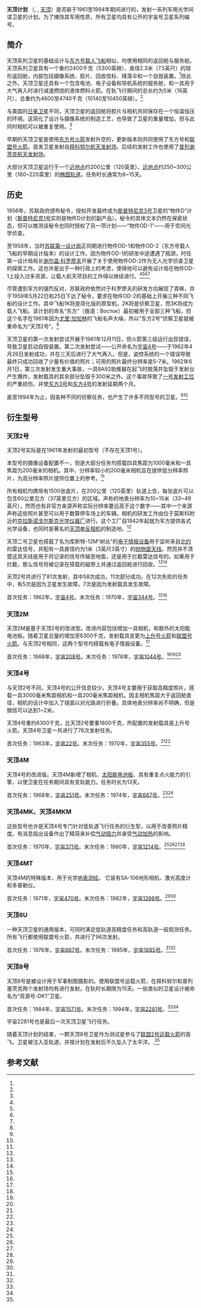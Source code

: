 {{short description|苏联的间谍卫星项目}}{{Infobox spacecraft class|name=天顶|status=已退役|caption=天顶号卫星的返回舱，可见相机接口|image_size=290px|manufacturer=[[一号设计局|一号设计局]]|country=苏联|bus=|applications=光学侦查|operator=<!--operator of the spacecraft (if there is only one)-->|lifetime=<!--expected lifetime of the spacecraft-->|derivedfrom=<!--spacecraft classes it is derived from-->|derivatives=<!--spacecraft classes derived from it (not using it)-->|Preceded=<!--spacecraft class preceding-->|Succeeded=<!--spacecraft class succeeding-->|image=Zenit space vehicle.jpg|orders=<!--Number of outstanding orders-->|built=<!--Number built-->|launched=<!--Number launched-->|operational=<!--Number operational-->|retired=<!--Number retired (nominally)-->|failed=<!--Number that failed in orbit (excluding launch failures)-->|lost=<!--Number lost in launch/processing failures-->|first=<!--First satellite launched & date-->|last=<!--Last satellite launched & date-->|lastretired=<!--Last satellite retired & date-->|mass=|power=<!--Power systems on spacecraft-->|batteries=<!--Batteries installed on spacecraft-->|equipment=<!--Equipment on spacecraft (eg. transponders)-->|dimensions=}}'''天顶计划''' （{{lang-ru|Зени́т|link=no}}, {{IPA-ru|zʲɪˈnʲit|IPA}}, [[天頂|天顶]]）是苏联于1961至1994年期间进行的，发射一系列军用光学间谍卫星的计划。为了掩饰其军用性质，所有卫星均具有公开的宇宙号卫星系列编号。

== 简介 ==
天顶系列卫星的基础设计与[[东方号载人飞船|东方号载人飞船]]相似，均使用相同的返回舱与服务舱。天顶系列卫星具有一个重约2400千克（5300英磅）、直径2.3米（7.5英尺）的球形返回舱，内部包括摄像系统、胶片、回收信标、降落伞和一个自毁装置。<ref name="gorin2" />除此之外，天顶卫星还具有一个包含电池、电子设备和导航系统的服务舱，和一具用于大气再入时进行减速燃烧的液体燃料火箭。在轨飞行期间的总长约为5米（16英尺），总重约为4600至4740千克（10140至10450英磅）。<ref name="gorin2" />

与美国的[[日冕_(卫星)|日冕卫星]]不同，天顶卫星的返回舱将胶片与相机共同保存在一个恒温恒压的环境。这简化了设计与摄像系统的制造工艺，也导致了卫星的重量增加，但与此同时相机可以被重复使用。<ref name="gorin2" />

早期的天顶卫星是使用[[東方號運載火箭|东方号火箭]]发射升空的，更新版本则共同使用了东方号和[[聯盟號運載火箭|联盟号火箭]]。首发卫星发射自[[拜科努尔航天发射场|拜科努尔航天发射场]]，后续的发射工作也使用了[[普列谢茨克航天发射场|普列谢茨克航天发射场]]。

大部分天顶卫星运行于一个[[近地点|近地点]]约200公里（120英里）、[[远地点|远地点]]约250~300公里（160~220英里）的[[橢圓軌道|椭圆轨道]]。任务时长通常为8~15天。

== 历史 ==
1956年，苏联政府颁布秘令，授权开发最终成为[[斯普特尼克3号|斯普特尼克3号]]卫星的“物件D”计划（[[史普尼克1號|斯普特尼克1号]]实则是物件D计划的副产品）。秘令的具体文本仍然在保密状态，但可以推测该秘令也同时授权了另一项计划——“物件OD-1”——用于空间光学侦查。

至1958年，当时[[苏联第一设计局|苏联第一设计局]]正同期进行物件OD-1和物件OD-2（东方号载人飞船的早期设计版本）的设计工作。因为物件OD-1的研发中途遭遇了瓶颈，时任第一设计局局长[[谢尔盖·帕夫洛维奇·科罗廖夫|谢尔盖·科罗廖夫]]开展了关于使用物件OD-2作为无人光学侦查卫星的探索工作。这也许是出于一种行政上的考虑，使得他可以避免设计局在物件OD-1上投入过多资源，让载人航天项目的工作得以继续进行。<ref name="gorin2" /><ref name="harford" /><ref name="gorin" /><ref name="day" />

尽管遭到军方的强烈反对，苏联政府依然对于科罗廖夫的研发方向展现了青睐，并于1959年5月22日和25日下达了秘令，要求在物件OD-2的基础上开展三种不同飞船的设计工作。其中飞船1K将是简化版的原型机，2K将是侦察卫星，而3K将成为载人飞船。该计划的命名“东方”（俄语：Восток）最初被用于全部三种飞船，但这个名字在1961年因为[[尤里·阿列克谢耶维奇·加加林|尤里·加加林]]的飞船名声大噪，所以“东方2号”侦察卫星就被重命名为“天顶2号”。<ref name="astro" />

天顶卫星的第一次发射尝试开展于1961年12月11日，但火箭第三级运行出现错误，导致卫星启动自毁装置。第二次发射尝试——公开命名为[[宇宙4号|宇宙4号]]——于1962年4月26日发射成功，并在三天后进行了大气再入。但是，姿控系统的一个错误导致最终只成功回收了少量有价值的照片；可用的照片最终分辨率是5-7米。1962年6月1日，第三次发射发生重大事故，一具8A92助推器在起飞时脱落并坠毁于发射台产生爆炸，发射载具的其余部分坠毁于300米之外。这个事故导致了[[加加林启航处|一号发射工位]]的严重损伤，并使[[東方三號|东方3号]]和[[東方四號|东方4号]]的发射延期两个月。

直至1994年为止，因各种不同的侦察任务，也产生了许多不同型号的卫星。<ref name="sven" /><ref name="zarya" />

== 衍生型号 ==

=== 天顶2号 ===
天顶2号实际是在1961年发射的最初型号（不存在天顶1号）。

本型号的摄像设备配置不一，但是大部分任务均搭载四具焦距为1000毫米和一具焦距为200毫米的相机。其中，分辨率较小的200毫米相机旨在提供低分辨率照片，为高分辨率照片提供位置上的参考。<ref name="gorin2" />

所有相机均携带有1500张底片，在200公里（120英里）轨道上空，每张底片可以包含60公里见方（37英里见方）的区域。声称的地表分辨率为10~15米（33~49英尺），然而也有非官方来源声称实际分辨率要远高于这个数字——其中一个来源声称这些照片甚至可以用于数算停车场上的车辆。相机的研发工作由位于莫斯科附近的[[克拉斯诺戈尔斯克光学仪器厂|克拉斯诺戈尔斯克光学仪器厂]]进行。这个工厂自1942年起就为军方提供各式光学设备，也同时是著名的[[天顶单反相机|天顶单反相机]]的制造地。<ref name="gorin2" />

天顶二号卫星也搭载了名为库斯特-12M“树丛”的[[电子情报设备|电子情报设备]]用于监听来自[[北大西洋公约组织|北约]]的雷达信号，并配有一具直径约为1米（3英尺3英寸）的[[抛物面天线|抛物面天线]]。然而并不清楚这具天线是用于将记录的信号传输至地面，还是用于拦截雷达信号的。如果用于拦截，那么信号将被记录在搭载的磁带上并通过返回舱进行回收。<ref name="gorin2" /><ref name="hendrickx" />

天顶2号共进行了81次发射，其中58次成功，11次部分成功。在12次失败的任务中，有5次是因为卫星发生故障，7次是因为发射载具发生故障。

首次任务：1962年，[[宇宙4号|宇宙4号]]。末次任务：1970年，[[宇宙344号|宇宙344号]]。<ref name="gunter-z2" /><ref name="zarya-2" />

=== 天顶2M ===
天顶2M是基于天顶2号的改进型。改进内容包括增加一具相机，和额外的太阳能电池板。随着卫星总量的增加至6300千克，发射载具变更为[[上升号火箭|上升号火箭]]和[[聯盟號運載火箭|联盟号火箭]]。与天顶2号相同，这两个型号均搭载有电子情报设备。<ref name="hendrickx" />

首次任务：1968年，[[宇宙208号|宇宙208号]]。末次任务：1978年，[[宇宙1044号|宇宙1044号]]。<ref name="gunter-z2m" /><ref name="gunter-z2mn" /><ref name="zarya-2m" />

=== 天顶4号 ===
与天顶2号不同，天顶4号的公开信息较少。天顶4号主要用于获取高精度照片，搭载一具3000毫米焦距相机和一具200毫米焦距相机。因主相机焦距大于返回舱直径，相机的设计中加入了镜面以对光路进行折叠。具体地表分辨率尚不明确，但是据信可以达到1~2米。

天顶4号重约6300千克，比天顶2号要重1800千克，所配置的发射载具是上升号火箭。天顶4号卫星一共进行了76次发射任务。

首次任务：1963年，[[宇宙22号|宇宙22号]]。末次任务：1970年，[[宇宙355号|宇宙355号]]。<ref name="gunter-z4" /><ref name="zarya-4" />

=== 天顶4M ===
天顶4号的改进版。天顶4M新增了相机、[[光伏模組|太阳能电池板]]、具有重复点火能力的引擎，以使卫星在任务期间具有变轨能力。任务时长为13天。

首次任务：1968年，[[宇宙251号|宇宙251号]]。末次任务：1974年，[[宇宙667号|宇宙667号]]。<ref name="gunter-4m" /><ref name="zarya-4m" />

=== 天顶4MK、天顶4MKM ===
这些型号也许是天顶4号专门针对低轨道飞行任务的衍生型，以用于改善照片精度。有消息指出设备作出了精简来补偿[[氣動力學|气动阻力]]并承受[[气动加热|气动加热]]的影响。

首次任务：1970年，[[宇宙371号|宇宙371号]]。末次任务：1980年，[[宇宙1214号|宇宙1214号]]。<ref name="gunter-4mkt" /><ref name="zarya-4mk" /><ref name="zarya-4mkt" /><ref name="zarya-4mkm" />

=== 天顶4MT ===
天顶4M的特殊版本，用于光学[[测绘学|地表测绘]]。 它装有SA-106地形相机、激光高度计和多普勒仪。

首次任务：1971年，[[宇宙470号|宇宙470号]]。末次任务：1982年，[[宇宙1398号|宇宙1398号]]。<ref name="gunter-4mt" /><ref name="zarya-4mt" />

=== 天顶6U ===
一种天顶卫星的通用版本，可同时满足低轨道高精度任务和高轨道一般观测任务。所有飞行都使用联盟号火箭，共进行了96次发射。

首次任务：1976年，[[宇宙867号|宇宙867号]]。末次任务：1985年，[[宇宙1685号|宇宙1685号]]。<ref name="gunter-6" /><ref name="zarya-6" />

=== 天顶8号 ===
天顶8号是被设计用于军事制图摄影的。使用联盟号运载火箭，在拜科努尔和普列塞茨克两个发射场均有进行发射。在轨时长期限为15天。一些类似的卫星设计被命名为“资源号-DK1”卫星。

首次任务：1984年，[[宇宙1571号|宇宙1571号]]。末次任务：1994年，[[宇宙2281号|宇宙2281号]]。<ref name="gunter-8" /><ref name="zarya-8" />

宇宙2281号也是最后一次天顶卫星飞行任务。

随着天顶计划的结束，一颗天顶8号卫星作为测试星参与了[[聯盟號運載火箭|联盟2号运载火箭]]的首飞。卫星被注入亚轨道，并按计划在发射后不久坠入了太平洋。.<ref name="astro2" />

== 参考文献 ==
{{reflist|colwidth=33em|refs=<ref name="day">{{cite book|title=Eye in the Sky: Story of the Corona Spy Satellites|editor=Dwayne Day|publisher=Smithsonian|year=1998|isbn=1-56098-773-1|url= https://archive.org/details/eyeinskystoryofc0000unse}}</ref>
<ref name="gorin">{{cite journal|first=Peter A|last=Gorin|title=Zenit – The First Soviet Photo-Reconnaissance Satellite|work=Journal of the British Interplanetary Society|volume=50|year=1997|page=441}}</ref>
<ref name="harford">{{cite book|title=Korolev: How One Man Masterminded the Soviet Drive to Beat America to the Moon|url=https://archive.org/details/korolevhowoneman0000harf|first= James |last=Harford |publisher=John Wiley |year=1997|isbn=0-471-32721-2}}</ref>
<ref name="astro">{{cite web|first=Mark|last=Wade|title=Encyclopedia Astronautica|url=http://www.astronautix.com/craft/zenit.htm|archive-url=https://web.archive.org/web/20110928190603/http://www.astronautix.com/craft/zenit.htm|archive-date=2011-09-28|access-date=2021-03-31|dead-url=no}}</ref>
<ref name="sven">{{cite web|first=Sven|last=Grahn|title=Soviet/Russian reconnaissance satellites page at Sven's Space Place|url=http://www.svengrahn.pp.se/histind/Recces/Recces.htm|access-date=2021-03-31|archive-date=2021-05-02|archive-url=https://web.archive.org/web/20210502002300/http://www.svengrahn.pp.se/histind/Recces/Recces.htm|dead-url=no}}</ref>
<ref name="gunter-z2">{{cite web|first=Gunter|last=Krebs|title=Zenit-2 (11F61)|url=http://space.skyrocket.de/doc_sdat/zenit-2.htm|work=Gunter's Space Page|access-date=2013-05-12|archive-date=2011-12-31|archive-url=https://web.archive.org/web/20111231133235/http://space.skyrocket.de/doc_sdat/zenit-2.htm|dead-url=no}}</ref>
<ref name="gunter-z2m">{{cite web|first=Gunter|last=Krebs|title=Zenit-2M (Gektor, 11F690)|url=http://space.skyrocket.de/doc_sdat/zenit-2m.htm|work=Gunter's Space Page|access-date=2013-05-12|archive-date=2021-04-11|archive-url=https://web.archive.org/web/20210411095541/https://space.skyrocket.de/doc_sdat/zenit-2m.htm|dead-url=no}}</ref>
<ref name="gunter-z2mn">{{cite web|first=Gunter|last=Krebs|title=Zenit-2M/NKh (Gektor-Priroda, 11F690)|url=http://space.skyrocket.de/doc_sdat/zenit-2mnkh.htm|work=Gunter's Space Page|access-date=2013-05-12|archive-date=2021-03-03|archive-url=https://web.archive.org/web/20210303160053/https://space.skyrocket.de/doc_sdat/zenit-2mnkh.htm|dead-url=no}}</ref>
<ref name="gunter-z4">{{cite web|first=Gunter|last=Krebs|title=Zenit-4 (11F69)|url=http://space.skyrocket.de/doc_sdat/zenit-4.htm|work=Gunter's Space Page|access-date=2013-05-12|archive-date=2021-05-06|archive-url=https://web.archive.org/web/20210506172818/https://space.skyrocket.de/doc_sdat/zenit-4.htm|dead-url=no}}</ref>
<ref name="gunter-4m">{{cite web|first=Gunter|last=Krebs|title=Zenit-4M (Rotor, 11F691)|url=http://space.skyrocket.de/doc_sdat/zenit-4m.htm|work=Gunter's Space Page|access-date=2013-05-12|archive-date=2021-04-11|archive-url=https://web.archive.org/web/20210411093037/https://space.skyrocket.de/doc_sdat/zenit-4m.htm|dead-url=no}}</ref>
<ref name="gunter-4mkt">{{cite web|first=Gunter|last=Krebs|title=Zenit-4MKT (Fram, 11F635)|url=http://space.skyrocket.de/doc_sdat/zenit-4mkt.htm|work=Gunter's Space Page|access-date=2013-05-12|archive-date=2021-01-18|archive-url=https://web.archive.org/web/20210118041516/https://space.skyrocket.de/doc_sdat/zenit-4mkt.htm|dead-url=no}}</ref>
<ref name="gunter-4mt">{{cite web|first=Gunter|last=Krebs|title=Zenit-4MT (Orion, 11F629)|url=http://space.skyrocket.de/doc_sdat/zenit-4mt.htm|work=Gunter's Space Page|access-date=2013-05-12|archive-date=2020-11-29|archive-url=https://web.archive.org/web/20201129133434/https://space.skyrocket.de/doc_sdat/zenit-4mt.htm|dead-url=no}}</ref>
<ref name="gunter-6">{{cite web|first=Gunter|last=Krebs|title=Zenit-6U (Argon, 11F645)|url=http://space.skyrocket.de/doc_sdat/zenit-6u.htm|work=Gunter's Space Page|access-date=2013-05-12|archive-date=2020-11-29|archive-url=https://web.archive.org/web/20201129131950/https://space.skyrocket.de/doc_sdat/zenit-6u.htm|dead-url=no}}</ref>
<ref name="gunter-8">{{cite web|first=Gunter|last=Krebs|title=Zenit-8 (Oblik, 17F116)|url=http://space.skyrocket.de/doc_sdat/zenit-8.htm|work=Gunter's Space Page|access-date=2013-05-12|archive-date=2020-11-29|archive-url=https://web.archive.org/web/20201129124847/https://space.skyrocket.de/doc_sdat/zenit-8.htm|dead-url=no}}</ref>
<ref name="zarya">{{cite web|first=Robert|last=Christy|title=Complete Zenit Chronology|url=http://www.zarya.info/Diaries/Zenit/Zenitindex.php|work=Zarya.info|access-date=2013-05-12|archive-date=2020-10-23|archive-url=https://web.archive.org/web/20201023114820/http://www.zarya.info/Diaries/Zenit/Zenitindex.php|dead-url=no}}</ref>
<ref name="zarya-2">{{cite web|first=Robert|last=Christy|title=Zenit-2 Missions|url=http://www.zarya.info/Diaries/Zenit/Zenit-2.php|work=Zarya.info|access-date=2013-05-12|archive-date=2020-10-01|archive-url=https://web.archive.org/web/20201001022019/http://www.zarya.info/Diaries/Zenit/Zenit-2.php|dead-url=no}}</ref>
<ref name="zarya-2m">{{cite web|first=Robert|last=Christy|title=Zenit-2M Missions|url=http://www.zarya.info/Diaries/Zenit/Zenit-2M.php|work=Zarya.info|access-date=2013-05-12|archive-date=2020-09-28|archive-url=https://web.archive.org/web/20200928223658/http://www.zarya.info/Diaries/Zenit/Zenit-2M.php|dead-url=no}}</ref>
<ref name="zarya-4">{{cite web|first=Robert|last=Christy|title=Zenit-4 Missions|url=http://www.zarya.info/Diaries/Zenit/Zenit-4.php|work=Zarya.info|access-date=2013-05-12|archive-date=2020-09-28|archive-url=https://web.archive.org/web/20200928221141/http://www.zarya.info/Diaries/Zenit/Zenit-4.php|dead-url=no}}</ref>
<ref name="zarya-4m">{{cite web|first=Robert|last=Christy|title=Zenit-4M Missions|url=http://www.zarya.info/Diaries/Zenit/Zenit-4M.php|work=Zarya.info|access-date=2013-05-12|archive-date=2020-09-28|archive-url=https://web.archive.org/web/20200928215653/http://www.zarya.info/Diaries/Zenit/Zenit-4M.php|dead-url=no}}</ref>
<ref name="zarya-4mk">{{cite web|first=Robert|last=Christy|title=Zenit-4MK Missions|url=http://www.zarya.info/Diaries/Zenit/Zenit-4MK.php|work=Zarya.info|access-date=2013-05-12|archive-date=2020-09-28|archive-url=https://web.archive.org/web/20200928225556/http://www.zarya.info/Diaries/Zenit/Zenit-4MK.php|dead-url=no}}</ref>
<ref name="zarya-4mt">{{cite web|first=Robert|last=Christy|title=Zenit-4MT Missions|url=http://www.zarya.info/Diaries/Zenit/Zenit-4MT.php|work=Zarya.info|access-date=2013-05-12|archive-date=2020-09-28|archive-url=https://web.archive.org/web/20200928211702/http://www.zarya.info/Diaries/Zenit/Zenit-4MT.php|dead-url=no}}</ref>
<ref name="zarya-4mkt">{{cite web|first=Robert|last=Christy|title=Zenit-4MKT Missions|url=http://www.zarya.info/Diaries/Zenit/Zenit-4MKT.php|work=Zarya.info|access-date=2013-05-12|archive-date=2020-09-28|archive-url=https://web.archive.org/web/20200928231743/http://www.zarya.info/Diaries/Zenit/Zenit-4MKT.php|dead-url=no}}</ref>
<ref name="zarya-4mkm">{{cite web|first=Robert|last=Christy|title=Zenit-4MKM Missions|url=http://www.zarya.info/Diaries/Zenit/Zenit-4MKM.php|work=Zarya.info|access-date=2013-05-12|archive-date=2020-09-28|archive-url=https://web.archive.org/web/20200928230433/http://www.zarya.info/Diaries/Zenit/Zenit-4MKM.php|dead-url=no}}</ref>
<ref name="zarya-6">{{cite web|first=Robert|last=Christy|title=Zenit-6 Missions|url=http://www.zarya.info/Diaries/Zenit/Zenit-6.php|work=Zarya.info|access-date=2013-05-12|archive-date=2020-09-28|archive-url=https://web.archive.org/web/20200928213334/http://www.zarya.info/Diaries/Zenit/Zenit-6.php|dead-url=no}}</ref>
<ref name="zarya-8">{{cite web|first=Robert|last=Christy|title=Zenit-8 Missions|url=http://www.zarya.info/Diaries/Zenit/Zenit-8.php|work=Zarya.info|access-date=2013-05-12|archive-date=2020-09-28|archive-url=https://web.archive.org/web/20200928205638/http://www.zarya.info/Diaries/Zenit/Zenit-8.php|dead-url=no}}</ref>
<ref name="astro2">{{Cite web |url=http://www.astronautix.com/lvs/soyuz.htm#2004-U01 |title=Soyuz-ST – Encyclopedia Astronautica |access-date=2021-03-31 |archive-date=2010-01-07 |archive-url=https://web.archive.org/web/20100107163113/http://www.astronautix.com/lvs/soyuz.htm#2004-U01 |dead-url=no }}</ref>
<ref name="gorin2">{{Cite book|last=Gorin|first=Peter|editor=Robert A McDonald|title=Corona Between the Sun and the Earth: the first NRO reconnaissance eye in space|year=1997|publisher=The American Society for Photogrammetry and Remote Sensing|location=Bethesda, MD|pages=84–107|chapter=Zenit:Corona's Soviet Counterpart}}</ref>
<ref name="hendrickx">{{cite journal|first=Bart|last=Hendrickx|title=Snooping on Radars: A History of Soviet/Russian Global Signals Intelligence|work=Journal of the British Interplanetary Society|volume=58, supplement 2|year= 2005|pages= 97–113}}</ref>}}{{USSR_space_probes}}